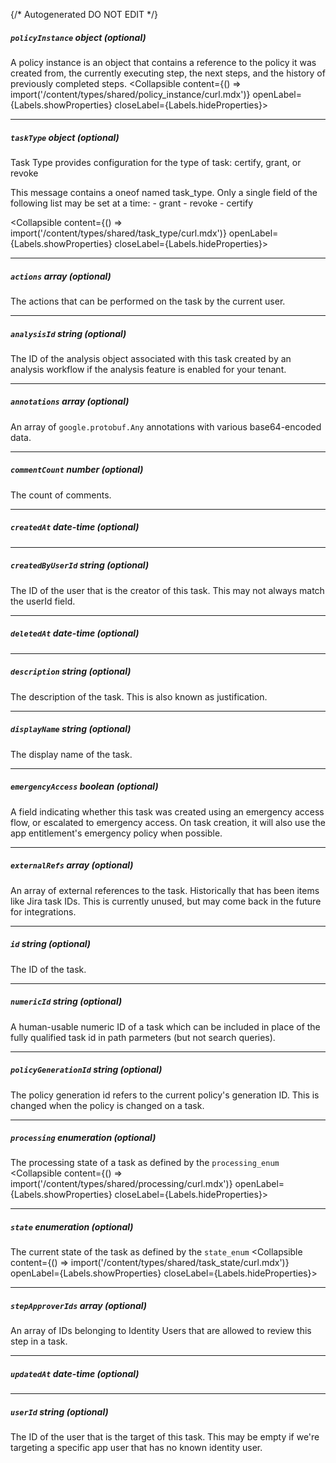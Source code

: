 {/* Autogenerated DO NOT EDIT  */}

##### `policyInstance` _object (optional)_
A policy instance is an object that contains a reference to the policy it was created from, the currently executing step, the next steps, and the history of previously completed steps.
<Collapsible content={() => import('/content/types/shared/policy_instance/curl.mdx')} openLabel={Labels.showProperties} closeLabel={Labels.hideProperties}>
</Collapsible>

---
##### `taskType` _object (optional)_
Task Type provides configuration for the type of task: certify, grant, or revoke

This message contains a oneof named task_type. Only a single field of the following list may be set at a time:
  \- grant
  \- revoke
  \- certify

<Collapsible content={() => import('/content/types/shared/task_type/curl.mdx')} openLabel={Labels.showProperties} closeLabel={Labels.hideProperties}>
</Collapsible>

---
##### `actions` _array (optional)_
The actions that can be performed on the task by the current user.

---
##### `analysisId` _string (optional)_
The ID of the analysis object associated with this task created by an analysis workflow if the analysis feature is enabled for your tenant.

---
##### `annotations` _array (optional)_
An array of `google.protobuf.Any` annotations with various base64\-encoded data.

---
##### `commentCount` _number (optional)_
The count of comments.

---
##### `createdAt` _date-time (optional)_

---
##### `createdByUserId` _string (optional)_
The ID of the user that is the creator of this task. This may not always match the userId field.

---
##### `deletedAt` _date-time (optional)_

---
##### `description` _string (optional)_
The description of the task. This is also known as justification.

---
##### `displayName` _string (optional)_
The display name of the task.

---
##### `emergencyAccess` _boolean (optional)_
A field indicating whether this task was created using an emergency access flow, or escalated to emergency access. On task creation, it will also use the app entitlement's emergency policy when possible.

---
##### `externalRefs` _array (optional)_
An array of external references to the task. Historically that has been items like Jira task IDs. This is currently unused, but may come back in the future for integrations.

---
##### `id` _string (optional)_
The ID of the task.

---
##### `numericId` _string (optional)_
A human\-usable numeric ID of a task which can be included in place of the fully qualified task id in path parmeters (but not search queries).

---
##### `policyGenerationId` _string (optional)_
The policy generation id refers to the current policy's generation ID. This is changed when the policy is changed on a task.

---
##### `processing` _enumeration (optional)_
The processing state of a task as defined by the `processing_enum`
<Collapsible content={() => import('/content/types/shared/processing/curl.mdx')} openLabel={Labels.showProperties} closeLabel={Labels.hideProperties}>
</Collapsible>

---
##### `state` _enumeration (optional)_
The current state of the task as defined by the `state_enum`
<Collapsible content={() => import('/content/types/shared/task_state/curl.mdx')} openLabel={Labels.showProperties} closeLabel={Labels.hideProperties}>
</Collapsible>

---
##### `stepApproverIds` _array (optional)_
An array of IDs belonging to Identity Users that are allowed to review this step in a task.

---
##### `updatedAt` _date-time (optional)_

---
##### `userId` _string (optional)_
The ID of the user that is the target of this task. This may be empty if we're targeting a specific app user that has no known identity user.


